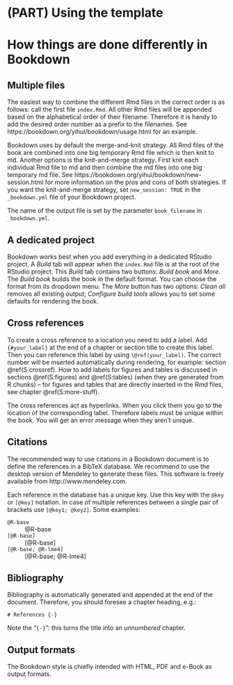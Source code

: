 # (PART) Using the template {-}

# How things are done differently in Bookdown {#bookdown}

## Multiple files

The easiest way to combine the different Rmd files in the correct order is as follows: call the first file `index.Rmd`. All other Rmd files will be appended based on the alphabetical order of their filename. Therefore it is handy to add the desired order number as a prefix to the filenames. See https://bookdown.org/yihui/bookdown/usage.html for an example.

Bookdown uses by default the merge-and-knit strategy. All Rmd files of the book are combined into one big temporary Rmd file which is then knit to md. Another options is the knit-and-merge strategy. First knit each individual Rmd file to md and then combine the md files into one big temporary md file. See https://bookdown.org/yihui/bookdown/new-session.html for more information on the pros and cons of both strategies. If you want the knit-and-merge strategy, set `new_session: TRUE` in the `_bookdown.yml` file of your Bookdown project.

The name of the output file is set by the parameter `book_filename` in `_bookdown.yml`.

## A dedicated project

Bookdown works best when you add everything in a dedicated RStudio project. A _Build_ tab will appear when the `index.Rmd` file is at the root of the RStudio project. This _Build_ tab contains two buttons: _Build book_ and _More_. The _Build book_ builds the book in the default format. You can choose the format from its dropdown menu. The _More_ button has two options: _Clean all_ removes all existing output; _Configure build tools_ allows you to set some defaults for rendering the book.

## Cross references {#S:crossref}

To create a cross reference to a location you need to add a label. Add `{#your_label}` at the end of a chapter or section title to create this label. Then you can reference this label by using `\@ref(your_label)`. The correct number will be inserted automatically during rendering, for example: section \@ref(S:crossref). How to add labels for figures and tables is discussed in sections \@ref(S:figures) and \@ref(S:tables)
(when they are generated from R chunks) -- for figures and tables that are directly inserted in the Rmd files, see chapter \@ref(S:more-stuff).

The cross references act as hyperlinks. When you click them you go to the location of the corresponding label. Therefore labels must be unique within the book. You will get an error message when they aren't unique.

## Citations

The recommended way to use citations in a Bookdown document is to define the references in a BibTeX database. We recommend to use the desktop version of Mendeley to generate these files. This software is freely available from http://www.mendeley.com.

Each reference in the database has a unique key. Use this key with the `@key` or `[@key]` notation. In case of multiple references between a single pair of brackets use `[@key1; @key2]`. Some examples:

`@R-base`
  ~ @R-base
  
`[@R-base]`
  ~ [@R-base]
  
`[@R-base; @R-lme4]`
  ~ [@R-base; @R-lme4]
  
## Bibliography

Bibliography is automatically generated and appended at the end of the document. Therefore, you should foresee a chapter heading, e.g.:

    # References {-}
    
Note the "`{-}`": this turns the title into an _unnumbered_ chapter.

  
## Output formats

The Bookdown style is chiefly intended with HTML, PDF and e-Book as output formats. 
